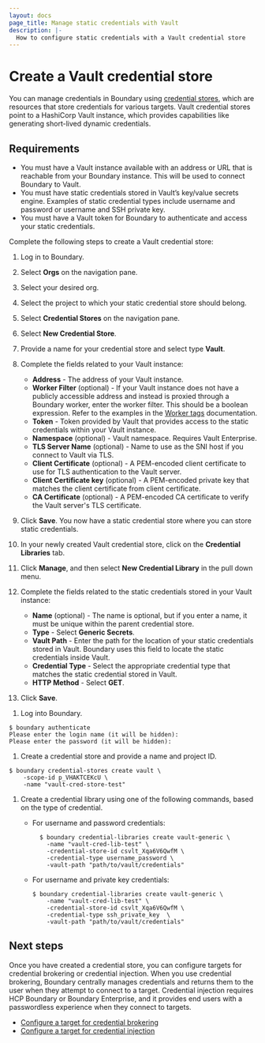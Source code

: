 ```yaml
---
layout: docs
page_title: Manage static credentials with Vault
description: |-
  How to configure static credentials with a Vault credential store
---
```


# Create a Vault credential store

<!-- Manage static credentials with Vault

The following sections provide steps to configure static credentials using the Vault credential store. Two different end-user workflows are provided to associate targets with credentials: [credential brokering](#configure-targets-with-credential-brokering) and [credential injection](#configure-targets-with-credential-injection). -->

You can manage credentials in Boundary using [credential stores](/boundary/docs/concepts/domain-model/credential-stores), which are resources that store credentials for various targets.
Vault credential stores point to a HashiCorp Vault instance, which provides capabilities like generating short-lived dynamic credentials.

## Requirements

- You must have a Vault instance available with an address or URL that is reachable from your Boundary instance. This will be used to connect Boundary to Vault.
- You must have static credentials stored in Vault’s key/value secrets engine. Examples of static credential types include username and password or username and SSH private key.
- You must have a Vault token for Boundary to authenticate and access your static credentials.

Complete the following steps to create a Vault credential store:

<Tabs>
<Tab heading="UI" group="ui">

1. Log in to Boundary.
1. Select **Orgs** on the navigation pane.
1. Select your desired org.
1. Select the project to which your static credential store should belong.
1. Select **Credential Stores** on the navigation pane.
1. Select **New Credential Store**.
1. Provide a name for your credential store and select type **Vault**.
1. Complete the fields related to your Vault instance:
    - **Address** - The address of your Vault instance.
    - **Worker Filter** (optional) - If your Vault instance does not have a publicly accessible address and instead is proxied through a Boundary worker, enter the worker filter. This should be a boolean expression. Refer to the examples in the [Worker tags](/boundary/docs/concepts/filtering/worker-tags) documentation.
    - **Token** - Token provided by Vault that provides access to the static credentials within your Vault instance.
    - **Namespace** (optional) - Vault namespace. Requires Vault Enterprise.
    - **TLS Server Name** (optional) - Name to use as the SNI host if you connect to Vault via TLS.
    - **Client Certificate** (optional) - A PEM-encoded client certificate to use for TLS authentication to the Vault server.
    - **Client Certificate key** (optional) - A PEM-encoded private key that matches the client certificate from client certificate.
    - **CA Certificate** (optional) - A PEM-encoded CA certificate to verify the Vault server's TLS certificate.

1. Click **Save**. You now have a static credential store where you can store static credentials.
1. In your newly created Vault credential store, click on the **Credential Libraries** tab.
1. Click **Manage**, and then select **New Credential Library** in the pull down menu.
1. Complete the fields related to the static credentials stored in your Vault instance:
    - **Name** (optional) -  The name is optional, but if you enter a name, it must be unique within the parent credential store.
    - **Type** - Select **Generic Secrets**.
    - **Vault Path** - Enter the path for the location of your static credentials stored in Vault. Boundary uses this field to locate the static credentials inside Vault.
    - **Credential Type** - Select the appropriate credential type that matches the static credential stored in Vault.
    - **HTTP Method** - Select **GET**.
1. Click **Save**.

</Tab>
<Tab heading="CLI" group="cli">

1. Log into Boundary.

  ```shell-session
  $ boundary authenticate
  Please enter the login name (it will be hidden):
  Please enter the password (it will be hidden):
  ```

1. Create a credential store and provide a name and project ID.

  ```shell-session
  $ boundary credential-stores create vault \
      -scope-id p_VHAKTCEKcU \
      -name "vault-cred-store-test"
  ```

1. Create a credential library using one of the following commands, based on the type of credential.

    - For username and password credentials:

      ```shell-session
        $ boundary credential-libraries create vault-generic \
          -name "vault-cred-lib-test" \
          -credential-store-id csvlt_Xqa6V6QwfM \
          -credential-type username_password \
          -vault-path "path/to/vault/credentials"
      ```

    - For username and private key credentials:

      ```shell-session
      $ boundary credential-libraries create vault-generic \
          -name "vault-cred-lib-test" \
          -credential-store-id csvlt_Xqa6V6QwfM \
          -credential-type ssh_private_key  \
          -vault-path "path/to/vault/credentials"
      ```

</Tab>
</Tabs>

<!--

## Determine end user workflows

End users can experience three workflows when they connect to a target. In the first workflow, when an end user connects to a target, Boundary initiates the session, but the end user must know the credentials to authenticate into the session. This workflow is available for testing purposes, but it is not recommended because it places the burden on the users to securely store and manage credentials.

The second workflow uses a feature called credential brokering, where credentials are retrieved from a credentials store and returned back to the end user. The end user then enters the credentials into the session when prompted by the target. This workflow is more secure than the first workflow since credentials are centrally managed through Boundary. For more information, see [credential brokering](/boundary/docs/concepts/credential-management#credential-brokering) concepts page.

The third workflow uses a featured called credential injection, where credentials are retrieved from a credential store and injected directly into the session on behalf of the end user. This workflow is the most secure because credentials are not exposed to the end user, reducing the chances of a leaked credential. This workflow is also more streamlined as the user goes through a passwordless experience.  For more information, see [credential injection](/boundary/docs/concepts/credential-management#credential-injection) concepts page.

### Configure targets with credential brokering

The following section provides steps to configure your targets with credential brokering.
When you use credential brokering, Boundary centrally manages credentials and returns them to the user when they attempt to connect to a target.

### Requirements

- You must have an existing target available.
- You must have a Vault credential store and credential library. Refer to [Create Vault credential stores](/boundary/docs/configuration/credential-management/static-cred-vault#create-a-vault-credential-store) page for procedures.
- You must have a static credential saved in the Vault. The static credential must correspond to the target to which you want to authenticate.

<Tabs>
<Tab heading="UI" group="ui">

1. Log in to Boundary.
1. Select **Orgs** on the navigation pane.
1. Select your desired org.
1. Select the project where your target resides.
1. Click **Targets** on the navigation pane.
1. Click on the target you want to configure for credential brokering.
1. Click on the **Brokered Credential** tab.
1. Click **Managed** and select **Add Brokered Credential** in the pull down menu.
1. Select the appropriate credential library that corresponds to your target and click **Add Brokered Credentials**.

</Tab>
<Tab heading="CLI" group="cli">

1. Log into Boundary.

  ```shell-session
  $ boundary authenticate
  Please enter the login name (it will be hidden):
  Please enter the password (it will be hidden):
  ```
1. Add brokered credentials to target.

  ```shell-session
  $ boundary targets add-credential-sources \
    -id ttcp_vO60a7TwpI \
    -application-credential-source csvlt_Xqa6V6QwfM
  ```

<Tip>

  The `brokered-credential-source` refers to the ID of the credential library in your Vault credential store.

</Tip>

</Tab>
</Tabs>

### Configure targets with credential injection

<EnterpriseAlert product="boundary">This feature requires <a href="https://www.hashicorp.com/products/boundary">HCP Boundary or Boundary Enterprise</a></EnterpriseAlert>

The following section provides steps to configure your targets with credential injection.
Credential injection provides end users with a passwordless experience when they connect to targets.

### Requirements

- You must have an existing target available.
- You must have a Vault credential store and credential library. Refer to [Create Vault credential stores](/boundary/docs/configuration/credential-management/static-cred-vault#create-a-vault-credential-store) page for procedures.
- You must have a static credential saved in the Vault credential store. The static credential must correspond to the target to which you want to authenticate.

<Tabs>
<Tab heading="UI" group="ui">

1. Log in to Boundary.
1. Select **Orgs** on the navigation pane.
1. Select your desired org.
1. Select the project where your target resides.
1. Click **Targets** on the navigation pane.
1. Click on your target you want to configure for credential injection.
1. Click on the **Injected Application Credential** tab.
1. Click **Managed** and select **Add Injected Application Credential** in the pull down menu.
1. Select the appropriate credential library that corresponds to your target and click **Add Injected Application Credentials**.

</Tab>
<Tab heading="CLI" group="cli">

1. Log into Boundary.

  ```shell-session
  $ boundary authenticate
  Please enter the login name (it will be hidden):
  Please enter the password (it will be hidden):
  ```

1. Add credential injection to target.

  ```shell-session
  $ boundary targets add-credential-sources \
    -id ttcp_vO60a7TwpI \
    -injected-application-credential-source csvlt_Xqa6V6QwfM
  ```

<Tip>

  The `injected-application-credential-source` refers to the ID of the credential library in your Vault credential store.

</Tip>

</Tab>
</Tabs>

-->

## Next steps

Once you have created a credential store, you can configure targets for credential brokering or credential injection.
When you use credential brokering, Boundary centrally manages credentials and returns them to the user when they attempt to connect to a target.
Credential injection requires HCP Boundary or Boundary Enterprise, and it provides end users with a passwordless experience when they connect to targets.

- [Configure a target for credential brokering](/boundary/docs/configuration/credential-management/configure-credential-brokering)
- [Configure a target for credential injection](/boundary/docs/configuration/credential-management/configure-credential-brokering)